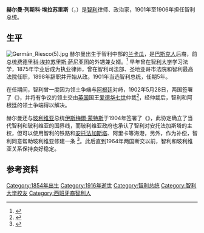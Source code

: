 {{Multiple issues|
{{Expand language|1=es|time=2020-08-01T05:24:01+00:00}}
{{Refimprove|time=2020-08-01T05:24:01+00:00}}
}}
{{Infobox President
| name=赫尔曼·列斯科·埃拉苏里斯 <br/> Germán Riesco Errázuriz
| image=File:Pdte-Riesco.jpg
| caption=Portrait by {{tsl|en|Cosme San Martín||Cosme San Martín}}
| order=第13任 
| office=智利总统
| term_start=1901年9月18日
| term_end=1906年9月18日
| predecessor=[[费德里科·埃拉苏里斯·埃绍伦|费德里科·埃拉苏里斯·埃绍伦]]
| successor=[[佩德罗·蒙特·蒙特|佩德罗·蒙特·蒙特]]
| birth_date={{Birth date|1854|5|28|mf=y}}
| birth_place={{CHI}}[[兰卡瓜|兰卡瓜]]
| death_date={{death date and age|1916|12|8|1854|5|28|mf=y}}
| death_place={{CHI}}[[聖地牙哥_(智利)|圣地亚哥]]
| spouse=[[玛丽亚·埃拉苏里斯·埃绍伦|玛丽亚·埃拉苏里斯·埃绍伦]]
| party=[[智利自由党_(1849–1966)|自由党]]
| signature=Riesco2.svg
}}
'''赫尔曼·列斯科·埃拉苏里斯'''（{{lang-es|Germán Riesco Errázuriz|am}}，{{bd|1854年|5月28日|1916年|12月8日}}）是[[智利|智利]]律师、政治家，1901年至1906年担任智利总统。

==生平==
[[File:Germán_Riesco(5).jpg|thumb]] 
赫尔曼出生于智利中部的[[兰卡瓜|兰卡瓜]]，是[[巴斯克人|巴斯克人]]后裔，前总统[[费德里科·埃拉苏里斯·萨尼亚图|费德里科·埃拉苏里斯·萨尼亚图]]的外甥兼女婿。<ref>{{cite web|url=http://www.escritores.cl/base.php?f1=articulos/texto/Penamunoz.htm|title=Escritores.cl|work=escritores.cl|access-date=2021-05-19|archive-date=2017-12-08|archive-url=https://web.archive.org/web/20171208004041/http://www.escritores.cl/base.php?f1=articulos%2Ftexto%2FPenamunoz.htm|dead-url=no}}</ref> 早年曾在[[智利大学|智利大学]]学习法学，1875年毕业后成为执业律师，曾在智利司法部、圣地亚哥市法院和智利最高法院任职，1898年辞职并开始从政。1901年当选智利总统，任期5年。

在任期间，智利曾一度因为领土争端与[[阿根廷|阿根廷]]对峙，1902年5月28日，两国签署了《{{Internal link helper/en |五月条约|Pacts of May}}》，并将有争议的领土交由[[英国|英国]]国王[[爱德华七世|爱德华七世]]仲裁<ref>{{Cite web |url=http://legal.un.org/riaa/cases/vol_IX/37-49.pdf |title=存档副本 |access-date=2020-08-01 |archive-date=2021-02-25 |archive-url=https://web.archive.org/web/20210225154901/https://legal.un.org/riaa/cases/vol_IX/37-49.pdf |dead-url=no }}</ref>，经仲裁后，智利和阿根廷的领土争端得以解决。

赫尔曼还与[[玻利维亚|玻利维亚]]总统[[伊斯梅爾·蒙特斯|伊斯梅爾·蒙特斯]]于1904年签署了《{{Internal link helper/en|智利—玻利维亚和平与友谊协定|Treaty of Peace and Friendship (1904)}}》，此协定确立了当代智利和玻利维亚的国界线，而玻利维亚政府也承认了智利对安托法加斯塔的主权，但可以使用智利的铁路和[[安托法加斯塔|安托法加斯塔]]、阿里卡等海港，另外，作为补偿，智利同意帮助玻利维亚修建一条{{Internal link helper/en|由智利阿里卡直达玻利维亚拉巴斯的铁路|Arica–La Paz railway}} <ref>{{cite web |url=http://www.amigosdeltren.cl/estudios/cremallera-del-ferrocarril-arica-la-paz |title=El tramo a cremallera del Ferrocarril de Arica a La Paz |accessdate=2013-05-28 |url-status=yes |archiveurl=https://web.archive.org/web/20130711033826/http://www.amigosdeltren.cl/estudios/cremallera-del-ferrocarril-arica-la-paz |archivedate=2013-07-11 |language=es }}</ref>。此后直到1964年两国断交以前，智利和玻利维亚关系保持良好稳定。

==参考资料==
{{reflist}}

{{DEFAULTSORT: Riesco, German}}
[[Category:1854年出生|Category:1854年出生]]
[[Category:1916年逝世|Category:1916年逝世]]
[[Category:智利总统|Category:智利总统]]
[[Category:智利大学校友|Category:智利大学校友]]
[[Category:西班牙裔智利人|Category:西班牙裔智利人]]